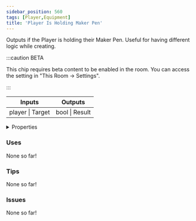 ```yaml
---
sidebar_position: 560
tags: [Player,Equipment]
title: 'Player Is Holding Maker Pen'
---
```


Outputs if the Player is holding their Maker Pen.
Useful for having different logic while creating.

:::caution BETA

This chip requires beta content to be enabled in the room. You can access the setting in "This Room -> Settings".

:::

<IChip uuid="554060d7-5631-40a0-8d75-5dca5b2b910b"/>

<table><thead><tr><th>Inputs</th><th>Outputs</th></tr></thead><tbody><tr><td>player | Target</td><td>bool | Result</td></tr></tbody></table>

<details>
  <summary>Properties</summary>
  <div>
    <div>
    <table>
      <tbody>
        <tr>
          <td>Is beta required?</td>
          <td>Yes</td>
        </tr>
        <tr>
          <td>Is chip a trolling risk?</td>
          <td>No</td>
        </tr>
        <tr>
          <td>Is chip a role assignment risk?</td>
          <td>No</td>
        </tr>
        <tr>
          <td>Chip UUID</td>
          <td>554060d7-5631-40a0-8d75-5dca5b2b910b</td>
        </tr>
        <tr>
          <td>Room availability</td>
          <td>Available everywhere</td>
        </tr>
      </tbody>
    </table>
    </div>
  </div>
</details>

### Uses

None so far!

### Tips

None so far!

### Issues

None so far!